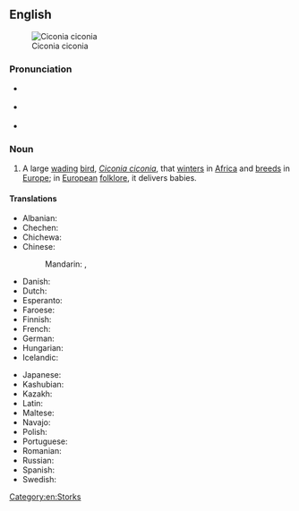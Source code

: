 ==English==
{{wikipedia}}
[[Image:Ciconia ciconia - 01.jpg|thumb|right|Ciconia ciconia]]

===Pronunciation===
* {{a|GenAm}} {{IPA|en|/waɪt stɔɹk/}}
* {{a|RP}} {{IPA|en|/waɪt stɔːk/}}
* {{audio|en|en-uk-white stork.ogg|Audio (UK)}}

===Noun===
{{en-noun}}

# A large [[wading]] [[bird]], ''[[Ciconia ciconia]]'', that [[winter]]s in [[Africa]] and [[breed]]s in [[Europe]]; in [[European]] [[folklore]], it delivers babies.

====Translations====
{{trans-top|large wading bird, ''Ciconia ciconia''}}
* Albanian: {{t|sq|lejleku i bardhë|m}}
* Chechen: {{t|ce|чӀерийдохург}}
* Chichewa: {{t|ny|chiswankhono}}
* Chinese:
*: Mandarin: {{t+|cmn|白鸛|sc=Hani}}, {{t+|cmn|白鹳|tr=báiguàn|sc=Hani}}
* Danish: {{t|da|hvid stork|c}}
* Dutch: {{t+|nl|ooievaar|m}}
* Esperanto: {{t|eo|blanka cikonio}}
* Faroese: {{t+|fo|storkur|m}}
* Finnish: {{t+|fi|kattohaikara}}
* French: {{t+|fr|cigogne blanche}}
* German: {{t+|de|Weißstorch|m}}
* Hungarian: {{t|hu|fehér gólya}}
* Icelandic: {{t+|is|hvítstorkur|m}}
{{trans-mid}}
* Japanese: {{t|ja|朱嘴鸛|tr=shubashikō}}
* Kashubian: {{t|csb|biôłi bòcón}}
* Kazakh: {{t|kk|ақ дегелек}}
* Latin: {{t|la|ciconia}}
* Maltese: {{t|mt|ċikonja bajda|f}}
* Navajo: {{t|nv|tsídiidaanézí łigaaígíí}}
* Polish: {{t+|pl|bocian biały|m}}
* Portuguese: {{t|pt|cegonha-branca|f}}
* Romanian: {{t+|ro|barză-albă|f}}
* Russian: {{t|ru|бе́лый а́ист|m}}
* Spanish: {{t|es|cigüeña blanca|f}}
* Swedish: {{t+|sv|vit stork|c}}
{{trans-bottom}}

[[Category:en:Storks]]